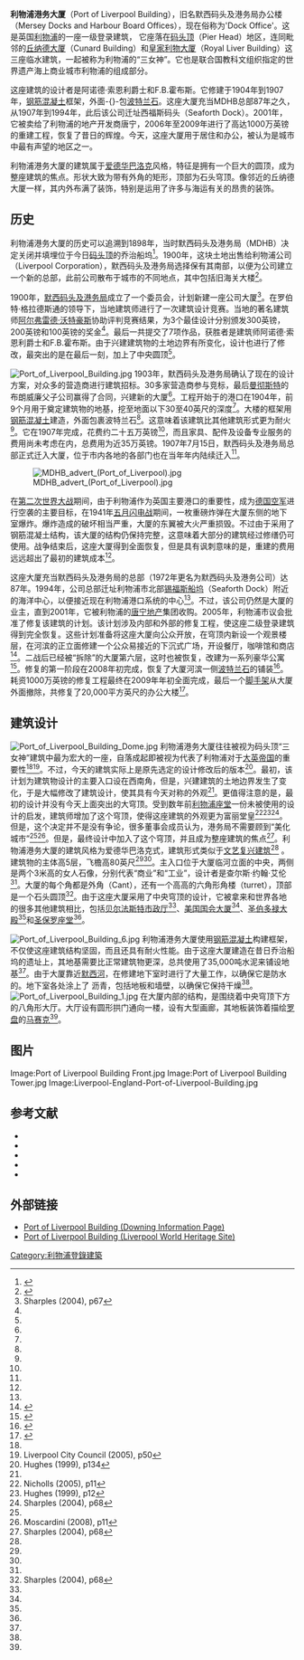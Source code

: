 {{Infobox building
| building_name       = 利物浦港务大厦
| former_names        = 默西码头及港务局办公楼
| image               = Port of Liverpool Building 10.jpg
| caption             = 从默西河看利物浦港务大厦
| location            = 英国[[利物浦|利物浦]]
| coordinates         = {{coord|53|24|15|N|2|59|41|W|region:GB_type:landmark_source:dewiki|display=inline,title}}
| architect           = Sir Arnold Thornley, F.B. Hobbs, Briggs and Wolstenholme 
| building_type       = 办公楼
| architectural_style = 爱德华巴洛克
| structural_system   = [[钢筋混凝土|钢筋混凝土]]，[[波特兰石|波特兰石]]
| cost                = £250,000
| owner               = 唐宁
| current_tenants     = Rathbone Brothers、DHL和Hapag Lloyd
| start_date          = 1903年
| completion_date     = 1907年
| floor_area          = 
| main_contractor     = William Brown & Son
}}

'''利物浦港务大厦'''（Port of Liverpool Building），旧名默西码头及港务局办公楼（Mersey Docks and Harbour Board Offices），现在俗称为'Dock Office'。这是英国[[利物浦|利物浦]]的一座一级登录建筑， 它座落在[[码头顶|码头顶]]（Pier Head）地区，连同毗邻的[[丘纳德大厦|丘纳德大厦]]（Cunard Building）和[[皇家利物大厦|皇家利物大厦]]（Royal Liver Building）这三座临水建筑，一起被称为利物浦的“三女神”。它也是联合国教科文组织指定的世界遗产海上商业城市利物浦的组成部分。

这座建筑的设计者是阿诺德·索恩利爵士和F.B.霍布斯。它修建于1904年到1907年，[[钢筋混凝土|钢筋混凝土]]框架，外面-{}-包[[波特兰石|波特兰石]]。这座大厦充当MDHB总部87年之久，从1907年到1994年，此后该公司迁址西福斯码头（Seaforth Dock）。2001年，它被卖给了利物浦的地产开发商唐宁，2006年至2009年进行了高达1000万英镑的重建工程，恢复了昔日的辉煌。今天，这座大厦用于居住和办公，被认为是城市中最有声望的地区之一。

利物浦港务大厦的建筑属于[[爱德华巴洛克|爱德华巴洛克]]风格，特征是拥有一个巨大的圆顶，成为整座建筑的焦点。形状大致为带有外角的矩形，顶部为石头穹顶。像邻近的丘纳德大厦一样，其内外布满了装饰，特别是运用了许多与海运有关的昂贵的装饰。

==历史==
利物浦港务大厦的历史可以追溯到1898年，当时默西码头及港务局（MDHB）决定关闭并填埋位于今日[[码头顶|码头顶]]的乔治船坞<ref>{{cite web |title=Mersey Docks & Harbour Board Building |publisher=E Chambre Hardman Archives |url=http://www.mersey-gateway.org/server.php?show=ConNarrative.187&chapterId=1487 |accessdate=2009-07-05 |deadurl=yes |archiveurl=https://web.archive.org/web/20120222054908/http://www.mersey-gateway.org/server.php?show=ConNarrative.187&chapterId=1487 |archivedate=2012-02-22 }}</ref>。1900年，这块土地出售给利物浦公司（Liverpool Corporation），默西码头及港务局选择保有其南部，以便为公司建立一个新的总部，此前公司散布于城市的不同地点，其中包括旧海关大楼<ref name="Maritime Archives & Library: The Port of Liverpool Building">{{citeweb|url=http://www.liverpoolmuseums.org.uk/maritime/archive/displayGuide.aspx?sid=40&mode=html&sorStr=s_no%20ASC%200&serStr=&pgeInt=4&catStr=|title=Maritime Archives & Library: The Port of Liverpool Building|work=National Museums Liverpool|accessdate=1 February 2008|deadurl=yes|archiveurl=https://web.archive.org/web/20110608062802/http://www.liverpoolmuseums.org.uk/maritime/archive/displayGuide.aspx?sid=40&mode=html&sorStr=s_no%20ASC%200&serStr=&pgeInt=4&catStr=|archivedate=2011年6月8日}}</ref>。 

1900年，[[默西码头及港务局|默西码头及港务局]]成立了一个委员会，计划新建一座公司大厦<ref name="Sharples (2004), p67"> Sharples (2004), p67</ref>。在罗伯特·格拉德斯通的领导下，当地建筑师进行了一次建筑设计竞赛。当地的著名建筑师[[阿尔弗雷德·沃特豪斯|阿尔弗雷德·沃特豪斯]]协助评判竞赛结果，为3个最佳设计分别颁发300英镑，200英镑和100英镑的奖金<ref name="Maritime Archives & Library: The Port of Liverpool Building"/>。最后一共提交了7项作品，获胜者是建筑师阿诺德·索恩利爵士和F.B.霍布斯。由于兴建建筑物的土地边界有所变化，设计也进行了修改，最突出的是在最后一刻，加上了中央圆顶<ref name="Sharples (2004), p67"/>。

[[Image:Port_of_Liverpool_Building.jpg|thumb]]
1903年，默西码头及港务局确认了现在的设计方案，对众多的营造商进行建筑招标。30多家营造商参与竞标，最后[[曼彻斯特|曼彻斯特]]的布朗威廉父子公司赢得了合同，兴建新的大厦<ref name="Maritime Archives & Library: The Port of Liverpool Building"/>。工程开始于的港口在1904年，前9个月用于奠定建筑物的地基，挖至地面以下30至40英尺的深度<ref name="Maritime Archives & Library: The Port of Liverpool Building"/>。大楼的框架用[[钢筋混凝土|钢筋混凝土]]建造，外面包裹波特兰石<ref name="Sharples (2004), p67"/>。这意味着该建筑比其他建筑形式更为耐火<ref name="Maritime Archives & Library: The Port of Liverpool Building"/>。它在1907年完成，花费约二十五万英镑<ref name="Nicholls (2005), p11"/>，而且家具、配件及设备专业服务的费用尚未考虑在内，总费用为近35万英镑。1907年7月15日，默西码头及港务局总部正式迁入大厦，位于市内各地的各部门也在当年年内陆续迁入<ref name="Maritime Archives & Library: The Port of Liverpool Building"/>。

[[Image:MDHB_advert_(Port_of_Liverpool).jpg|thumb]]

在[[第二次世界大战|第二次世界大战]]期间，由于利物浦作为英国主要港口的重要性，成为[[納粹德國空軍|德国空军]]进行空袭的主要目标，在1941年[[不列顛戰役|五月闪电战]]期间，一枚重磅炸弹在大厦东侧的地下室爆炸。爆炸造成的破坏相当严重，大厦的东翼被大火严重损毁。不过由于采用了钢筋混凝土结构，该大厦的结构仍保持完整，这意味着大部分的建筑经过修缮仍可使用。战争结束后，这座大厦得到全面恢复，但是具有讽刺意味的是，重建的费用远远超出了最初的建筑成本<ref name="Maritime Archives & Library: The Port of Liverpool Building" />。

这座大厦充当默西码头及港务局的总部（1972年更名为默西码头及港务公司）达87年。1994年，公司总部迁址利物浦市北部[[锡福斯船坞|锡福斯船坞]]（Seaforth Dock）附近的海洋中心，以便接近现在利物浦港口系统的中心<ref name="Maritime Archives & Library: The Port of Liverpool Building" />。不过，该公司仍然是大厦的业主，直到2001年，它被利物浦的[[唐宁地产|唐宁地产]]集团收购。2005年，利物浦市议会批准了修复该建筑的计划。该计划涉及内部和外部的修复工程，使这座二级登录建筑得到完全恢复。这些计划准备将这座大厦向公众开放，在穹顶内新设一个观景楼层，在河滨的正立面修建一个公众易接近的下沉式广场，开设餐厅，咖啡馆和商店<ref>{{cite web |last=Neild |first=Larry |title=Port of Liverpool building gets £20m facelift inside and out |publisher=''Liverpool Echo'' |date=2005-10-17 |url=http://www.liverpoolecho.co.uk/liverpool-news/capital-of-culture/capital-of-culture-liverpool-news/2005/10/17/port-of-liverpool-building-gets-20m-facelift-inside-and-out-100252-16258233/ |accessdate=2009-07-10 |archive-date=2012-04-02 |archive-url=https://web.archive.org/web/20120402191447/http://www.liverpoolecho.co.uk/liverpool-news/capital-of-culture/capital-of-culture-liverpool-news/2005/10/17/port-of-liverpool-building-gets-20m-facelift-inside-and-out-100252-16258233/ |dead-url=no }}</ref>。二战后已经被“拆除”的大厦第六层，这时也被恢复，改建为一系列豪华公寓<ref>{{cite web |last=Nield |first=Larry |title=Plan for luxury flats in one of the Graces |publisher=Liverpool Echo |date=2005-10-06 |url=http://www.liverpoolecho.co.uk/liverpool-news/capital-of-culture/capital-of-culture-liverpool-news/2005/10/06/plan-for-luxury-flats-in-one-of-the-graces-100252-16214668/ |accessdate=2009-07-10 |archive-date=2012-04-02 |archive-url=https://web.archive.org/web/20120402191502/http://www.liverpoolecho.co.uk/liverpool-news/capital-of-culture/capital-of-culture-liverpool-news/2005/10/06/plan-for-luxury-flats-in-one-of-the-graces-100252-16214668/ |dead-url=no }}</ref>。修复的第一阶段在2008年初完成，恢复了大厦河滨一侧[[波特兰石|波特兰石]]的铺装<ref>{{cite web |last=Jones |first=Catherine |title=Covers set to come off the face of Grace |publisher=Liverpool Echo |date=2008-01-09 |url=http://www.liverpoolecho.co.uk/liverpool-news/local-news/2008/01/09/covers-set-to-come-off-the-face-of-grace-100252-20327600/ |accessdate=2009-07-10 |archive-date=2012-10-20 |archive-url=https://web.archive.org/web/20121020034712/http://www.liverpoolecho.co.uk/liverpool-news/local-news/2008/01/09/covers-set-to-come-off-the-face-of-grace-100252-20327600/ |dead-url=no }}</ref>。耗资1000万英镑的修复工程最终在2009年年初全面完成，最后一个[[脚手架|脚手架]]从大厦外面撤除，共修复了20,000平方英尺的办公大楼<ref>{{cite web |last=Turnbull |first=Barry |title=Blitz survivor restored to glory |publisher=Liverpool Daily Post |date=2009-05-26 |url=http://www.liverpooldailypost.co.uk/ldpbusiness/commercial-property-liverpool/2009/05/26/blitz-survivor-restored-to-glory-96026-23702223/ |accessdate=2009-07-10 |archive-date=2012-03-25 |archive-url=https://web.archive.org/web/20120325003835/http://www.liverpooldailypost.co.uk/ldpbusiness/commercial-property-liverpool/2009/05/26/blitz-survivor-restored-to-glory-96026-23702223/ |dead-url=no }}</ref>。

==建筑设计== 
[[File:Port_of_Liverpool_Building_Dome.jpg|thumb]]
利物浦港务大厦往往被视为码头顶“三女神”建筑中最为宏大的一座，自落成起即被视为代表了利物浦对于[[大英帝国|大英帝国]]的重要性<ref name="Maritime Archives & Library: The Port of Liverpool Building"/><ref name="Liverpool City Council (2005), p50">Liverpool City Council (2005), p50</ref>。不过，今天的建筑实际上是原先选定的设计修改后的版本<ref name=p134> Hughes (1999), p134</ref>。最初，该计划为建筑物设计的主要入口设在西南角，但是，兴建建筑的土地边界发生了变化，于是大幅修改了建筑设计，使其具有今天对称的外观<ref name="Sharples (2004), p67"/>。更值得注意的是，最初的设计并没有今天上面突出的大穹顶。受到数年前[[利物浦座堂|利物浦座堂]]一份未被使用的设计的启发，建筑师增加了这个穹顶，使得这座建筑的外观更为富丽堂皇<ref name="Nicholls (2005), p11"> Nicholls (2005), p11</ref><ref name="Hughes (1999), p12"> Hughes (1999), p12</ref><ref name=p68>Sharples (2004), p68</ref>。但是，这个决定并不是没有争论，很多董事会成员认为，港务局不需要顾到“美化城市”<ref name="Maritime Archives & Library: The Port of Liverpool Building"/><ref name="Moscardini (2008), p11"> Moscardini (2008), p11</ref>。但是，最终设计中加入了这个穹顶，并且成为整座建筑的焦点<ref name=p68>Sharples (2004), p68</ref>。利物浦港务大厦的建筑风格为爱德华巴洛克式，建筑形式类似于[[文艺复兴建筑|文艺复兴建筑]]<ref name="Moscardini (2008), p11"/> 。建筑物的主体高5层，飞檐高80英尺<ref name="Maritime Archives & Library: The Port of Liverpool Building"/><ref name="Liverpool City Council (2005), p50"/>。主入口位于大厦临河立面的中央，两侧是两个3米高的女人石像，分别代表“商业”和“工业”，设计者是查尔斯·约翰·艾伦<ref name="Liverpool City Council (2005), p50"/>。大厦的每个角都是外角（Cant），还有一个高高的六角形角楼（turret），顶部是一个石头圆顶<ref name=p68>Sharples (2004), p68</ref>。由于这座大厦采用了中央穹顶的设计，它被拿来和世界各地的很多其他建筑相比，包括[[贝尔法斯特市政厅|贝尔法斯特市政厅]]<ref name=p68/>、[[美国国会大厦|美国国会大厦]]<ref name="Maritime Archives & Library: The Port of Liverpool Building" />、[[圣伯多禄大殿|圣伯多禄大殿]]<ref name=p134/>和[[圣保罗座堂|圣保罗座堂]]<ref name="Hughes (1999), p12"/>。

[[Image:Port_of_Liverpool_Building_6.jpg|thumb]]
利物浦港务大厦使用[[钢筋混凝土|钢筋混凝土]]构建框架，不仅使这座建筑结构坚固，而且还具有耐火性能。由于这座大厦建造在昔日乔治船坞的遗址上，其地基需要比正常建筑物更深，总共使用了35,000吨水泥来铺设地基<ref name="Maritime Archives & Library: The Port of Liverpool Building"/>。由于大厦靠近[[默西河|默西河]]，在修建地下室时进行了大量工作，以确保它是防水的。地下室各处涂上了 沥青，包括地板和墙壁，以确保它保持干燥<ref name="Maritime Archives & Library: The Port of Liverpool Building"/>。
[[Image:Port_of_Liverpool_Building_1.jpg|thumb]]
在大厦内部的结构，是围绕着中央穹顶下方的八角形大厅。大厅设有圆形拱门通向一楼，设有大型画廊，其地板装饰着描绘[[罗盘|罗盘]]的[[马赛克|马赛克]]<ref name="Liverpool City Council (2005), p50"/>。

==图片==
<gallery>
Image:Port of Liverpool Building Front.jpg
Image:Port of Liverpool Building Tower.jpg
Image:Liverpool-England-Port-of-Liverpool-Building.jpg
</gallery>

==参考文献==
{{reflist|2}}
* {{cite book |last=Hughes |first=Quentin |title=Liverpool: City of Architecture |publisher=[[Bluecoat_Press|The Bluecoat Press]] |year=1999 |isbn=1-872568-21-1}}
*{{cite book |author=Liverpool City Council |title=Maritime Mercantile City: Liverpool |publisher=[[Liverpool_University_Press|Liverpool University Press]] |year=2005 |isbn=1-84631-006-7}}
*{{cite book |last=Moscardini |first=Anthony |title=Liverpool City Centre: Architecture and Heritage |url=https://archive.org/details/liverpoolcitycen0000mosc |publisher=[[The_Bluecoat_Press|The Bluecoat Press]] |year=2008 |isbn=978-1904438649}}
*{{cite book |last=Nicholls |first=Robert |title=Liverpool: Curiosities of Merseyside |publisher=[[The_History_Press|The History Press]] |year=2005 |isbn=978-0-7509-3984-3}}
* {{cite book |last=Sharples |first=Joseph |title=Pevsner Architectural Guides:Liverpool |publisher=[[Yale_University_Press|Yale University Press]] |year=2004 |isbn=0-300-10258-5}}

==外部链接==
{{commonscat|Port of Liverpool Building}}
* [https://web.archive.org/web/20100324135848/http://www.downing.com/commercial/showdetails.asp?recordid=71 Port of Liverpool Building (Downing Information Page)]
* [https://web.archive.org/web/20090429041501/http://www.liverpoolworldheritage.com/visitingthewhs/areas/pierhead/portofliverpool.asp Port of Liverpool Building (Liverpool World Heritage Site)]

[[Category:利物浦登錄建築|Category:利物浦登錄建築]]